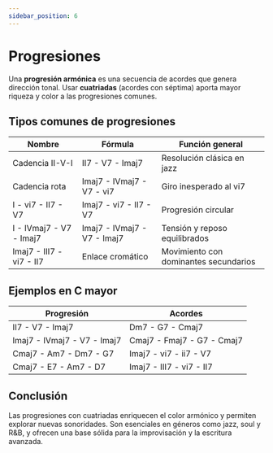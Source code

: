 ```yaml
---
sidebar_position: 6
---
```


# Progresiones

Una **progresión armónica** es una secuencia de acordes que genera dirección tonal. Usar **cuatriadas** (acordes con séptima) aporta mayor riqueza y color a las progresiones comunes.

## Tipos comunes de progresiones

| Nombre                   | Fórmula                     | Función general                       |
| ------------------------ | --------------------------- | ------------------------------------- |
| Cadencia II-V-I          | II7 - V7 - Imaj7            | Resolución clásica en jazz            |
| Cadencia rota            | Imaj7 - IVmaj7 - V7 - vi7   | Giro inesperado al vi7                |
| I - vi7 - II7 - V7       | Imaj7 - vi7 - II7 - V7      | Progresión circular                   |
| I - IVmaj7 - V7 - Imaj7  | Imaj7 - IVmaj7 - V7 - Imaj7 | Tensión y reposo equilibrados         |
| Imaj7 - III7 - vi7 - II7 | Enlace cromático            | Movimiento con dominantes secundarios |

## Ejemplos en C mayor

| Progresión                  | Acordes                    |
| --------------------------- | -------------------------- |
| II7 - V7 - Imaj7            | Dm7 - G7 - Cmaj7           |
| Imaj7 - IVmaj7 - V7 - Imaj7 | Cmaj7 - Fmaj7 - G7 - Cmaj7 |
| Cmaj7 - Am7 - Dm7 - G7      | Imaj7 - vi7 - ii7 - V7     |
| Cmaj7 - E7 - Am7 - D7       | Imaj7 - III7 - vi7 - II7   |

## Conclusión

Las progresiones con cuatriadas enriquecen el color armónico y permiten explorar nuevas sonoridades. Son esenciales en géneros como jazz, soul y R&B, y ofrecen una base sólida para la improvisación y la escritura avanzada.

<DonateButton />
<Comments />
